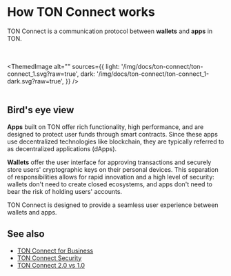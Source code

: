 
# How TON Connect works

TON Connect is a communication protocol between **wallets** and **apps** in TON.

<br></br>
<ThemedImage
    alt=""
    sources={{
        light: '/img/docs/ton-connect/ton-connect_1.svg?raw=true',
        dark: '/img/docs/ton-connect/ton-connect_1-dark.svg?raw=true',
    }}
/>
<br></br>

## Bird's eye view

**Apps** built on TON offer rich functionality, high performance, and are designed to protect user funds through smart contracts. Since these apps use decentralized technologies like blockchain, they are typically referred to as decentralized applications (dApps).

**Wallets** offer the user interface for approving transactions and securely store users' cryptographic keys on their personal devices.
This separation of responsibilities allows for rapid innovation and a high level of security: wallets don't need to create closed ecosystems, and apps don't need to bear the risk of holding users' accounts.

TON Connect is designed to provide a seamless user experience between wallets and apps.

## See also

- [TON Connect for Business](/v3/guidelines/ton-connect/business/ton-connect-for-business)
- [TON Connect Security](/v3/guidelines/ton-connect/business/ton-connect-for-security)
- [TON Connect 2.0 vs 1.0](/v3/guidelines/ton-connect/business/ton-connect-comparison)
